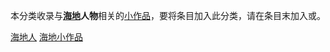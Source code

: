 
{{WPSS-cat}}
{{Hidden category}}
本分类收录与'''[[海地|海地]]人物'''相关的[[Wikipedia:STUB|小作品]]，要将条目加入此分类，请在条目末加入'''{{tl|Haiti-bio-stub}}'''或'''{{tl|海地人物小作品}}'''。

[[Category:海地人|]]
[[Category:海地小作品|]]